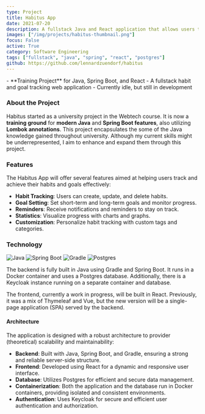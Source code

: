 ```yaml
---
type: Project
title: Habitus App
date: 2021-07-20
description: A fullstack Java and React application that allows users to track their habits and goals.
images: ["/img/projects/habitus-thumbnail.png"]
focus: False
active: True
category: Software Engineering
tags: ["fullstack", "java", "spring", "react", "postgres"]
github: https://github.com/lennardzuendorf/habitus
---
```


<Callout>
- **Training Project** for Java, Spring Boot, and React
- A fullstack habit and goal tracking web application
- Currently idle, but still in development
</Callout>

### About the Project

Habitus started as a university project in the Webtech course. It is now a **training ground** for **modern Java** and **Spring Boot features**, also utilizing **Lombok annotations**. This project encapsulates the some of the Java knowledge gained throughout university. Although my current skills might be underrepresented, I aim to enhance and expand them through this project.

### Features

The Habitus App will offer several features aimed at helping users track and achieve their habits and goals effectively:

- **Habit Tracking**: Users can create, update, and delete habits.
- **Goal Setting**: Set short-term and long-term goals and monitor progress.
- **Reminders**: Receive notifications and reminders to stay on track.
- **Statistics**: Visualize progress with charts and graphs.
- **Customization**: Personalize habit tracking with custom tags and categories.

### Technology

<ProjectTech>
  <img
    src="https://img.shields.io/badge/Java-ED8B00?style=for-the-badge&logo=openjdk&logoColor=white"
    alt="Java"
    className="rounded-sm"
  />
  <img
    src="https://img.shields.io/badge/Spring-6DB33F?style=for-the-badge&logo=spring&logoColor=white"
    alt="Spring Boot"
    className="rounded-sm"
  />
  <img
    src="https://img.shields.io/badge/Gradle-02303A.svg?style=for-the-badge&logo=Gradle&logoColor"
    alt="Gradle"
    className="rounded-sm"
  />
  <img
    src="https://img.shields.io/badge/Postgres-316192?style=for-the-badge&logo=postgresql&logoColor=white"
    alt="Postgres"
    className="rounded-sm"
  />
</ProjectTech>

The backend is fully built in Java using Gradle and Spring Boot. It runs in a Docker container and uses a Postgres database. Additionally, there is a Keycloak instance running on a separate container and database.

The frontend, currently a work in progress, will be built in React. Previously, it was a mix of Thymeleaf and Vue, but the new version will be a single-page application (SPA) served by the backend.

#### Architecture

The application is designed with a robust architecture to provider (theoretical) scalability and maintainability:

- **Backend**: Built with Java, Spring Boot, and Gradle, ensuring a strong and reliable server-side structure.
- **Frontend**: Developed using React for a dynamic and responsive user interface.
- **Database**: Utilizes Postgres for efficient and secure data management.
- **Containerization**: Both the application and the database run in Docker containers, providing isolated and consistent environments.
- **Authentication**: Uses Keycloak for secure and efficient user authentication and authorization.